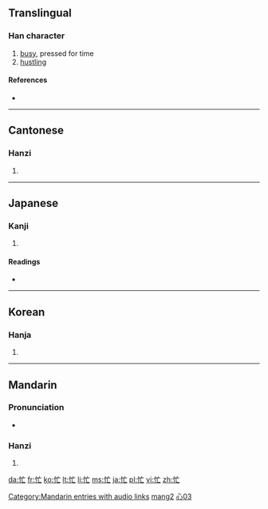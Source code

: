 ==Translingual==

===Han character===
{{Han char|rn=61|rad=心|as=03|sn=7|four=9001<sub>0</sub>|canj=心卜女 (PYV)|ids=⿰[[忄]][[亡]]}}

# [[busy]], pressed for time
# [[hustling]]

====References====
* {{Han ref|kx=0377.010|dkj=10334|dj=0703.100|hdz=42272.160|uh=5FD9|ud=24537|bh=A6A3|bd=42659}}

----

==Cantonese==

===Hanzi===
{{yue-hanzi|jyut=|y=mong4}}

# {{defn|Cantonese}}

----

==Japanese==

===Kanji===
{{ja-kanji|grade=c|rs=心03}}

# {{defn|Japanese}}

====Readings====
* {{ja-readings|on=[[ぼう]] (bō), [[もう]] (mō)|kun=[[いそがしい]] (isogashii)}}

----

==Korean==

===Hanja===
{{ko-hanja|hangeul=망|eumhun=|rv=mang|mr=mang|y=mang}}

# {{defn|Korean}}

----

==Mandarin==

===Pronunciation===
*{{audio|zh-máng.ogg|audio}}

===Hanzi===
{{cmn-hanzi|pin=[[máng]] ([[mang2]])|wg=mang<sup>2</sup>}}

# {{defn|Mandarin}}

[[Category:Mandarin entries with audio links]]
[[Category:zh-cn:Adjectives|mang2]]
[[Category:zh-tw:Adjectives|心03]]

[[da:忙]]
[[fr:忙]]
[[ko:忙]]
[[lt:忙]]
[[li:忙]]
[[ms:忙]]
[[ja:忙]]
[[pl:忙]]
[[vi:忙]]
[[zh:忙]]